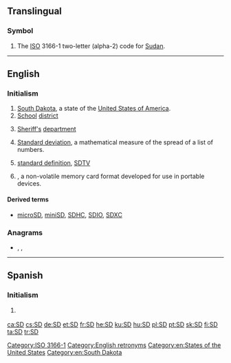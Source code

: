 {{also|s.d.|S.D.|.sd}}
==Translingual==

===Symbol===
{{head|mul|symbol}}

# The [[ISO]] 3166-1 two-letter (alpha-2) code for [[Sudan]].

[[Category:ISO 3166-1]]

----

==English==

===Initialism===
{{rfc-header|Initialism}}
{{head|en|initialism}}

# [[South Dakota]], a state of the [[United States of America]].
# [[school|School]] [[district]]
# {{label|en|law enforcement}} [[sheriff|Sheriff's]] [[department]]
# {{label|en|mathematics}} [[standard deviation|Standard deviation]], a mathematical measure of the spread of a list of numbers.
# {{label|en|television}} [[standard definition]], [[SDTV]]
# {{w|Secure Digital}}, a non-volatile memory card format developed for use in portable devices.

====Derived terms====
* {{sense|memory card format|}} [[microSD]], [[miniSD]], [[SDHC]], [[SDIO]], [[SDXC]]

===Anagrams===
* {{l|en|d's}} , {{l|en|D's}}, {{l|en|DS}}

[[Category:English retronyms]]
[[Category:en:States of the United States]]
[[Category:en:South Dakota]]

----

==Spanish==

===Initialism===
{{rfc-header|Initialism}}
{{head|es|initialism}}

# {{label|es|grammar|syntax}} {{abbreviation of|sintagma determinante|lang=es}}

[[ca:SD]]
[[cs:SD]]
[[de:SD]]
[[et:SD]]
[[fr:SD]]
[[he:SD]]
[[ku:SD]]
[[hu:SD]]
[[pl:SD]]
[[pt:SD]]
[[sk:SD]]
[[fi:SD]]
[[ta:SD]]
[[tr:SD]]